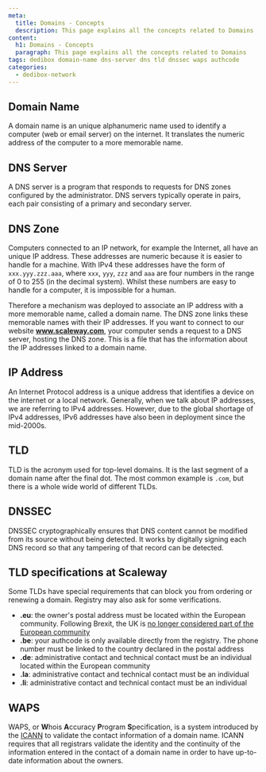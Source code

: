 ```yaml
---
meta:
  title: Domains - Concepts
  description: This page explains all the concepts related to Domains
content:
  h1: Domains - Concepts
  paragraph: This page explains all the concepts related to Domains
tags: dedibox domain-name dns-server dns tld dnssec waps authcode 
categories:
  - dedibox-network
---
```


<Concept opened>

## Domain Name

A domain name is an unique alphanumeric name used to identify a computer (web or email server) on the internet. It translates the numeric address of the computer to a more memorable name.

</Concept>

<Concept opened>

## DNS Server

A DNS server is a program that responds to requests for DNS zones configured by the administrator. DNS servers typically operate in pairs, each pair consisting of a primary and secondary server.

</Concept>

<Concept opened>

## DNS Zone

Computers connected to an IP network, for example the Internet, all have an unique IP address.
These addresses are numeric because it is easier to handle for a machine. With IPv4 these addresses have the form of `xxx.yyy.zzz.aaa`, where `xxx`, `yyy`, `zzz` and `aaa` are four numbers in the range of 0 to 255 (in the decimal system). Whilst these numbers are easy to handle for a computer, it is impossible for a human. 

Therefore a mechanism was deployed to associate an IP address with a more memorable name, called a domain name.
The DNS zone links these memorable names with their IP addresses.
If you want to connect to our website **www.scaleway.com**, your computer sends a request to a DNS server, hosting the DNS zone.
This is a file that has the information about the IP addresses linked to a domain name.

</Concept>

<Concept opened>

## IP Address

An Internet Protocol address is a unique address that identifies a device on the internet or a local network. Generally, when we talk about IP addresses, we are referring to IPv4 addresses. However, due to the global shortage of IPv4 addresses, IPv6 addresses have also been in deployment since the mid-2000s.

</Concept>

<Concept opened>

## TLD 

TLD is the acronym used for top-level domains. It is the last segment of a domain name after the final dot. The most common example is `.com`, but there is a whole wide world of different TLDs.

</Concept>

<Concept>

## DNSSEC

DNSSEC cryptographically ensures that DNS content cannot be modified from its source without being detected. It works by digitally signing each DNS record so that any tampering of that record can be detected.

</Concept>

<Concept>

## TLD specifications at Scaleway

Some TLDs have special requirements that can block you from ordering or renewing a domain. Registry may also ask for some verifications.

- **.eu**: the owner's postal address must be located within the European community. Following Brexit, the UK is [no longer considered part of the European community](https://eurid.eu/en/register-a-eu-domain/brexit-notice/)
- **.be**: your authcode is only available directly from the registry. The phone number must be linked to the country declared in the postal address
- **.de**: administrative contact and technical contact must be an individual located within the European community
- **.la**: administrative contact and technical contact must be an individual
- **.li**: administrative contact and technical contact must be an individual

</Concept>

<Concept>

## WAPS

WAPS, or **W**hois **A**ccuracy **P**rogram **S**pecification, is a system introduced by the [ICANN](https://www.icann.org/) to validate the contact information of a domain name. ICANN requires that all registrars validate the identity and the continuity of the information entered in the contact of a domain name in order to have up-to-date information about the owners.

</Concept>

